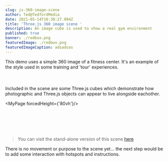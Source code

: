 ```yaml
---
slug: js-360-image-scene
author: Ted@TedfordMedia
date: 2021-05-14T16:30:27.094Z
title: 'Three.js 360 image scene '
description: An image cube is used to show a real gym environment
published: true
banner: ./redbox.png
featuredImage: ./redbox.png
featuredImageCaption: adsadsas
---
```


 
<Layout>
This demo uses a simple 360 image of a fitness center.  It's an example of the style used in some training and 'tour' experiences.  
<br></br><br></br>Included in the scene are some Three.js cubes which demonstrate how photographic and Three.js objects can appear to live alongside eachother. 
  
<MyPage forcedHeight={'80vh'}/>  


<br></br> <br></br>  

>You can visit the stand-alone version of this scene <a href="/mytest">here</a>

There is no movement or purpose to the scene yet... the next step would be to add some interaction with hotspots and instructions.  
 
  
</Layout>

  